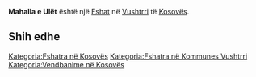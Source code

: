 {{Fshat në Kosovës
 | Emri                = Mahalla e Ulët
| sqi_D_name = Mahalla e Ulët
| sqi_D_FULL_NAME_RO = Mahalla e Ulët
| sqi_D_FULL_NAME_ND_RO = Mahalla e Ulet
| sqi_D_SORT_NAME_RG = MAHALLAEULET
| sqi_D_FULL_NAME_RG = Mahalla e Ulët
| sqi_D_FULL_NAME_ND_RG = Mahalla e Ulet
| srp_N_name = Donja Mahala
| srp_N_FULL_NAME_RO = Donja Mahala
| srp_N_FULL_NAME_ND_RO = Donja Mahala
| srp_N_SORT_NAME_RG = DONJAMAHALA
| srp_N_FULL_NAME_RG = Donja Mahala
| srp_N_FULL_NAME_ND_RG = Donja Mahala

 | Emri (Rasa dhanore) = 
 | Figura              = 
 | Shteti              = Kosovo
 | Komuna              = Vushtrri
 | Kodi postar         = 
 | Sipërfaqja          = 

 | Popullsia           = 

 | Regj. i popullsisë  = 
 | Dend. e popullsisë  = 
 | Faqja zyrtare       = 
 <!--- Koordinatat ----> 
 | Gjerësia            = 42.908671
 | Gjatësia            = 20.99969
 | Lartësia            = 
}}
'''Mahalla e Ulët''' është një [[Fshat]] në [[Vushtrri]] të [[Kosovës]].

<!-- == Gjeografia == -->
<!-- == Historia == -->
<!-- == Demografia == -->
== Shih edhe ==
{{Komuna Vushtrri}}
{{Kosovo-Administrata-Cung}}

[[Kategoria:Fshatra në Kosovës]]
[[Kategoria:Fshatra në Kommunes Vushtrri]]
[[Kategoria:Vendbanime në Kosovës]]